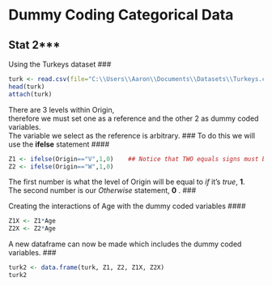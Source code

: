Dummy Coding Categorical Data
========================================================
Stat 2*** 
---------------------------------------------------------
Using the Turkeys dataset
### 

```r
turk <- read.csv(file="C:\\Users\\Aaron\\Documents\\Datasets\\Turkeys.csv",header=T)
head(turk)
attach(turk)
```

There are 3 levels within Origin,   
therefore we must set one as a reference and the other 2 as dummy coded variables.  
The variable we select as the reference is arbitrary.
### 
To do this we will use the **ifelse** statement 
#### 
```r
Z1 <- ifelse(Origin=="V",1,0)    ## Notice that TWO equals signs must be used
Z2 <- ifelse(Origin=="W",1,0)    
```
The first number is what the level of Origin will be equal to *if* it's *true*, **1**.  
The second number is our *Otherwise* statement, **0** .
### 

Creating the interactions of Age with the dummy coded variables 
#### 
```r
Z1X <- Z1*Age
Z2X <- Z2*Age
```

A new dataframe can now be made which includes the dummy coded variables.
### 

```r
turk2 <- data.frame(turk, Z1, Z2, Z1X, Z2X)
turk2
```


